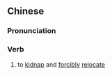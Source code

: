 {{also|劫迁}}
==Chinese==
{{zh-forms|s=劫迁}}

===Pronunciation===
{{zh-pron
|m=jiéqiān
|cat=v
}}

===Verb===
{{zh-verb}}

# {{lb|zh|literary}} to [[kidnap]] and [[forcibly]] [[relocate]]